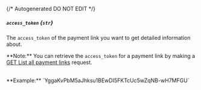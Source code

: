 {/* Autogenerated DO NOT EDIT  */}
##### `access_token` *{`str`}*
The `access_token` of the payment link you want to get detailed information about. 


\*\*Note:\*\* You can retrieve the `access_token` for a payment link by making a [GET List all payment links](https://developers.belvo.com/reference/listpaymentlinks) request.

<br/>
**Example:** `YggaKvPbM5aJhksu1BEwDI5FKTcUc5wZqNB-wH7MFGU`


